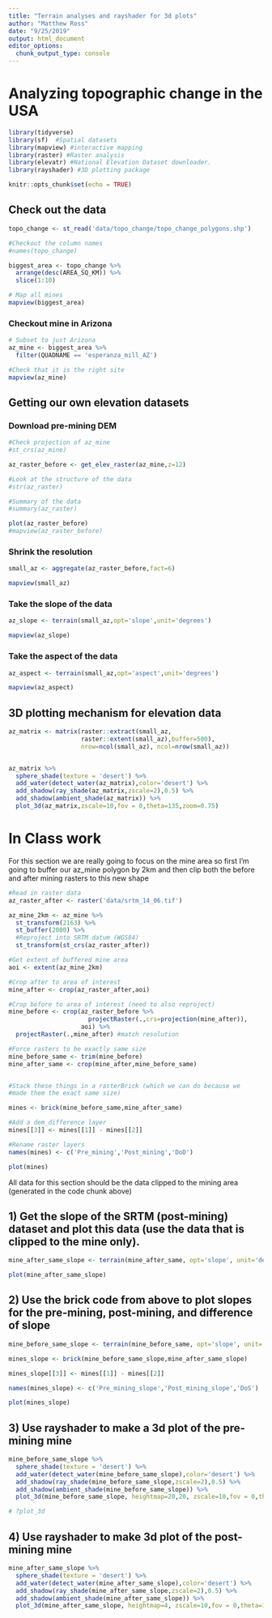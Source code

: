 ```yaml
---
title: "Terrain analyses and rayshader for 3d plots"
author: "Matthew Ross"
date: "9/25/2019"
output: html_document
editor_options: 
  chunk_output_type: console
---
```



# Analyzing topographic change in the USA

```r
library(tidyverse)
library(sf)  #Spatial datasets
library(mapview) #interactive mapping
library(raster) #Raster analysis
library(elevatr) #National Elevation Dataset downloader. 
library(rayshader) #3D plotting package

knitr::opts_chunk$set(echo = TRUE)
```


## Check out the data

```r

topo_change <- st_read('data/topo_change/topo_change_polygons.shp')

#Checkout the column names
#names(topo_change)

biggest_area <- topo_change %>%
  arrange(desc(AREA_SQ_KM)) %>%
  slice(1:10)

# Map all mines
mapview(biggest_area)
```

### Checkout mine in Arizona

```r
# Subset to just Arizona
az_mine <- biggest_area %>%
  filter(QUADNAME == 'esperanza_mill_AZ')

#Check that it is the right site
mapview(az_mine)
```


## Getting our own elevation datasets

### Download pre-mining DEM 

```r

#Check projection of az_mine
#st_crs(az_mine)

az_raster_before <- get_elev_raster(az_mine,z=12)

#Look at the structure of the data
#str(az_raster)

#Summary of the data
#summary(az_raster)

plot(az_raster_before)
#mapview(az_raster_before)
```



### Shrink the resolution

```r
small_az <- aggregate(az_raster_before,fact=6)

mapview(small_az)

```


### Take the slope of the data

```r
az_slope <- terrain(small_az,opt='slope',unit='degrees')

mapview(az_slope)

```


### Take the aspect of the data

```r
az_aspect <- terrain(small_az,opt='aspect',unit='degrees')

mapview(az_aspect)
```


## 3D plotting mechanism for elevation data

```r
az_matrix <- matrix(raster::extract(small_az,
                    raster::extent(small_az),buffer=500),
                    nrow=ncol(small_az), ncol=nrow(small_az))


az_matrix %>%
  sphere_shade(texture = 'desert') %>%
  add_water(detect_water(az_matrix),color='desert') %>%
  add_shadow(ray_shade(az_matrix,zscale=2),0.5) %>%
  add_shadow(ambient_shade(az_matrix)) %>%
  plot_3d(az_matrix,zscale=10,fov = 0,theta=135,zoom=0.75)
```


# In Class work


For this section we are really going to focus on the mine area
so first I'm going to buffer our az_mine polygon by 2km and then
clip both the before and after mining rasters to this new shape

```r
#Read in raster data
az_raster_after <- raster('data/srtm_14_06.tif')

az_mine_2km <- az_mine %>%
  st_transform(2163) %>%
  st_buffer(2000) %>%
  #Reproject into SRTM datum (WGS84)
  st_transform(st_crs(az_raster_after))

#Get extent of buffered mine area
aoi <- extent(az_mine_2km)

#Crop after to area of interest
mine_after <- crop(az_raster_after,aoi)

#Crop before to area of interest (need to also reproject)
mine_before <- crop(az_raster_before %>%
                      projectRaster(.,crs=projection(mine_after)),
                    aoi) %>%
  projectRaster(.,mine_after) #match resolution

#Force rasters to be exactly same size
mine_before_same <- trim(mine_before)
mine_after_same <- crop(mine_after,mine_before_same)


#Stack these things in a rasterBrick (which we can do because we 
#made them the exact same size)

mines <- brick(mine_before_same,mine_after_same)

#Add a dem_difference layer
mines[[3]] <- mines[[1]] - mines[[2]]

#Rename raster layers
names(mines) <- c('Pre_mining','Post_mining','DoD')

plot(mines)
```


All data for this section should be the data clipped to the mining area 
(generated in the code chunk above)

## 1) Get the slope of the SRTM (post-mining) dataset and plot this data (use the data that is clipped to the mine only).


```r

mine_after_same_slope <- terrain(mine_after_same, opt='slope', unit='degrees')

plot(mine_after_same_slope)

```


## 2) Use the brick code from above to plot slopes for the pre-mining, post-mining, and difference of slope

```r

mine_before_same_slope <- terrain(mine_before_same, opt='slope', unit='degrees')

mines_slope <- brick(mine_before_same_slope,mine_after_same_slope)

mines_slope[[3]] <- mines[[1]] - mines[[2]]

names(mines_slope) <- c('Pre_mining_slope','Post_mining_slope','DoS')

plot(mines_slope)

```


## 3) Use rayshader to make a 3d plot of the pre-mining mine

```r

mine_before_same_slope %>%
  sphere_shade(texture = 'desert') %>%
  add_water(detect_water(mine_before_same_slope),color='desert') %>%
  add_shadow(ray_shade(mine_before_same_slope,zscale=2),0.5) %>%
  add_shadow(ambient_shade(mine_before_same_slope)) %>%
  plot_3d(mine_before_same_slope, heightmap=20,20, zscale=10,fov = 0,theta=135,zoom=0.75)

# ?plot_3d

```


## 4) Use rayshader to make 3d plot of the post-mining mine

```r

mine_after_same_slope %>%
  sphere_shade(texture = 'desert') %>%
  add_water(detect_water(mine_after_same_slope),color='desert') %>%
  add_shadow(ray_shade(mine_after_same_slope,zscale=2),0.5) %>%
  add_shadow(ambient_shade(mine_after_same_slope)) %>%
  plot_3d(mine_after_same_slope, heightmap=4, zscale=10,fov = 0,theta=135,zoom=0.75)

```

